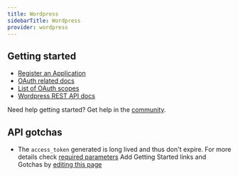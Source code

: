 ```yaml
---
title: Wordpress
sidebarTitle: Wordpress
provider: wordpress
---
```



<Overview />


## Getting started

-   [Register an Application](https://developer.wordpress.com/apps/)
-   [OAuth related docs](https://developer.wordpress.com/docs/oauth2/)
-   [List of OAuth scopes](https://developer.wordpress.com/docs/oauth2/#token-scope)
-   [Wordpress REST API docs](https://developer.wordpress.com/docs/api/)

<Tip>Need help getting started? Get help in the [community](https://nango.dev/slack).</Tip>

## API gotchas
- The `access_token` generated is long lived and thus don't expire. For more details check [required parameters](https://developer.wordpress.com/docs/oauth2/#1-required-parameters-)
<Note>Add Getting Started links and Gotchas by [editing this page](https://github.com/nangohq/nango/tree/master/docs-v2/integrations/all/wordpress.mdx)</Note>
